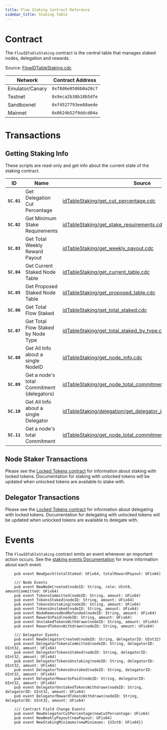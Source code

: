 ```yaml
---
title: Flow Staking Contract Reference
sidebar_title: Staking Table
---
```


# Contract

The `FlowIDTableStaking` contract is the central table that manages staked nodes, delegation and rewards.

Source: [FlowIDTableStaking.cdc](https://github.com/onflow/flow-core-contracts/blob/master/contracts/FlowIDTableStaking.cdc)

| Network         | Contract Address     |
|-----------------|----------------------|
| Emulator/Canary | `0xf8d6e0586b0a20c7` |
| Testnet         | `0x9eca2b38b18b5dfe` |
| Sandboxnet      | `0xf4527793ee68aede` |
| Mainnet         | `0x8624b52f9ddcd04a` |

# Transactions

## Getting Staking Info

These scripts are read-only and get info about the current state of the staking contract.

| ID        | Name                                       | Source |
|-----------|--------------------------------------------|--------|
|**`SC.01`**| Get Delegation Cut Percentage              | [idTableStaking/get_cut_percentage.cdc](https://github.com/onflow/flow-core-contracts/blob/master/transactions/idTableStaking/scripts/get_cut_percentage.cdc) |
|**`SC.02`**| Get Minimum Stake Requirements             | [idTableStaking/get_stake_requirements.cdc](https://github.com/onflow/flow-core-contracts/blob/master/transactions/idTableStaking/scripts/get_stake_requirements.cdc) |
|**`SC.03`**| Get Total Weekly Reward Payout             | [idTableStaking/get_weekly_payout.cdc](https://github.com/onflow/flow-core-contracts/blob/master/transactions/idTableStaking/scripts/get_weekly_payout.cdc) |
|**`SC.04`**| Get Current Staked Node Table              | [idTableStaking/get_current_table.cdc](https://github.com/onflow/flow-core-contracts/blob/master/transactions/idTableStaking/scripts/get_current_table.cdc) |
|**`SC.05`**| Get Proposed Staked Node Table             | [idTableStaking/get_proposed_table.cdc](https://github.com/onflow/flow-core-contracts/blob/master/transactions/idTableStaking/scripts/get_proposed_table.cdc) |
|**`SC.06`**| Get Total Flow Staked                      | [idTableStaking/get_total_staked.cdc](https://github.com/onflow/flow-core-contracts/blob/master/transactions/idTableStaking/scripts/get_total_staked.cdc) |
|**`SC.07`**| Get Total Flow Staked by Node Type         | [idTableStaking/get_total_staked_by_type.cdc](https://github.com/onflow/flow-core-contracts/blob/master/transactions/idTableStaking/scripts/get_total_staked_by_type.cdc) | 
|**`SC.08`**| Get All Info about a single NodeID         | [idTableStaking/get_node_info.cdc](https://github.com/onflow/flow-core-contracts/blob/master/transactions/idTableStaking/scripts/get_node_info.cdc) |
|**`SC.09`**| Get a node's total Commitment (delegators) | [idTableStaking/get_node_total_commitment.cdc](https://github.com/onflow/flow-core-contracts/blob/master/transactions/idTableStaking/scripts/get_node_total_commitment.cdc) |
|**`SC.10`**| Get All Info about a single Delegator      | [idTableStaking/delegation/get_delegator_info.cdc](https://github.com/onflow/flow-core-contracts/blob/master/transactions/idTableStaking/delegation/get_delegator_info.cdc) |
|**`SC.11`**| Get a node's total Commitment              | [idTableStaking/get_node_total_commitment_without_delegators.cdc](https://github.com/onflow/flow-core-contracts/blob/master/transactions/idTableStaking/scripts/get_node_total_commitment_without_delegators.cdc) |

## Node Staker Transactions

Please see the [Locked Tokens contract](/core-contracts/locked-tokens/#transactions) for information about staking with locked tokens.
Documentation for staking with unlocked tokens will be updated when unlocked tokens are available to stake with.

## Delegator Transactions

Please see the [Locked Tokens contract](/core-contracts/locked-tokens/#transactions) for information about delegating with locked tokens.
Documentation for delegating with unlocked tokens will be updated when unlocked tokens are available to delegate with.

# Events

The `FlowIDTableStaking` contract emits an event whenever an important action occurs.
See the [staking events Documentation](/staking/events) for more information about each event.

```cadence
    pub event NewEpoch(totalStaked: UFix64, totalRewardPayout: UFix64)

    /// Node Events
    pub event NewNodeCreated(nodeID: String, role: UInt8, amountCommitted: UFix64)
    pub event TokensCommitted(nodeID: String, amount: UFix64)
    pub event TokensStaked(nodeID: String, amount: UFix64)
    pub event TokensUnstaking(nodeID: String, amount: UFix64)
    pub event TokensUnstaked(nodeID: String, amount: UFix64)
    pub event NodeRemovedAndRefunded(nodeID: String, amount: UFix64)
    pub event RewardsPaid(nodeID: String, amount: UFix64)
    pub event UnstakedTokensWithdrawn(nodeID: String, amount: UFix64)
    pub event RewardTokensWithdrawn(nodeID: String, amount: UFix64)

    /// Delegator Events
    pub event NewDelegatorCreated(nodeID: String, delegatorID: UInt32)
    pub event DelegatorTokensCommitted(nodeID: String, delegatorID: UInt32, amount: UFix64)
    pub event DelegatorTokensStaked(nodeID: String, delegatorID: UInt32, amount: UFix64)
    pub event DelegatorTokensUnstaking(nodeID: String, delegatorID: UInt32, amount: UFix64)
    pub event DelegatorTokensUnstaked(nodeID: String, delegatorID: UInt32, amount: UFix64)
    pub event DelegatorRewardsPaid(nodeID: String, delegatorID: UInt32, amount: UFix64)
    pub event DelegatorUnstakedTokensWithdrawn(nodeID: String, delegatorID: UInt32, amount: UFix64)
    pub event DelegatorRewardTokensWithdrawn(nodeID: String, delegatorID: UInt32, amount: UFix64)

    /// Contract Field Change Events
    pub event NewDelegatorCutPercentage(newCutPercentage: UFix64)
    pub event NewWeeklyPayout(newPayout: UFix64)
    pub event NewStakingMinimums(newMinimums: {UInt8: UFix64})
```
